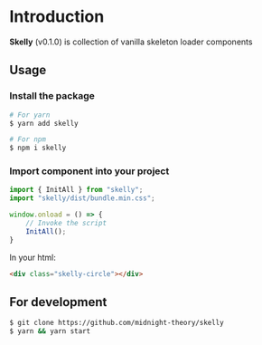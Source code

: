 
<Meta title="Getting started/Introduction" />

# Introduction
**Skelly** (v0.1.0) is collection of vanilla skeleton loader components


## Usage
### Install the package
```bash
# For yarn
$ yarn add skelly

# For npm
$ npm i skelly
```

### Import component into your project
```javascript
import { InitAll } from "skelly";
import "skelly/dist/bundle.min.css";

window.onload = () => {
    // Invoke the script
    InitAll();
}
```

In your html:
```html
<div class="skelly-circle"></div>
```

## For development
```bash
$ git clone https://github.com/midnight-theory/skelly
$ yarn && yarn start
```